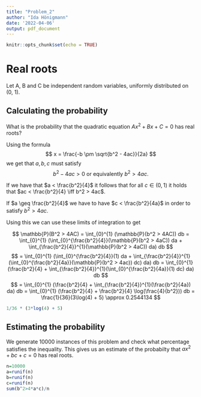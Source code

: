 ```yaml
---
title: "Problem_2"
author: "Ida Hönigmann"
date: '2022-04-06'
output: pdf_document
---
```


```r
knitr::opts_chunk$set(echo = TRUE)
```

# Real roots

Let A, B and C be independent random variables, uniformly distributed on (0, 1).

## Calculating the probability

What is the probability that the quadratic equation $Ax^2 + Bx + C = 0$ has real roots?

Using the formula
$$ x = \frac{-b \pm \sqrt{b^2 - 4ac}}{2a} $$
we get that $a, b, c$ must satisfy
$$ b^2 - 4ac > 0 \text{ or equivalently } b^2 > 4ac. $$

If we have that $a < \frac{b^2}{4}$ it follows that for all $c \in (0, 1)$ it holds that $ac < \frac{b^2}{4} \iff b^2 > 4ac$.

If $a \geq \frac{b^2}{4}$ we have to have $c < \frac{b^2}{4a}$ in order to satisfy $b^2 > 4ac$.

Using this we can use these limits of integration to get

$$ \mathbb{P}(B^2 > 4AC) =
\int_{0}^{1} (\mathbb{P}(b^2 > 4AC)) db =
\int_{0}^{1} (\int_{0}^{\frac{b^2}{4}}(\mathbb{P}(b^2 > 4aC)) da + \int_{\frac{b^2}{4}}^{1}(\mathbb{P}(b^2 > 4aC)) da) db
$$
$$
= \int_{0}^{1} (\int_{0}^{\frac{b^2}{4}}(1) da + \int_{\frac{b^2}{4}}^{1}(\int_{0}^{\frac{b^2}{4a}}(\mathbb{P}(b^2 > 4ac)) dc) da) db
= \int_{0}^{1} (\frac{b^2}{4} + \int_{\frac{b^2}{4}}^{1}(\int_{0}^{\frac{b^2}{4a}}(1) dc) da) db
$$
$$
= \int_{0}^{1} (\frac{b^2}{4} + \int_{\frac{b^2}{4}}^{1}(\frac{b^2}{4a}) da) db
= \int_{0}^{1} (\frac{b^2}{4} + \frac{b^2}{4} \log(\frac{4}{b^2})) db
= \frac{1}{36}(3\log(4) + 5) \approx 0.2544134
$$

```r
1/36 * (3*log(4) + 5)
```

## Estimating the probability

We generate 10000 instances of this problem and check what percentage satisfies the inequality. This gives us an estimate of the probabilty that $ax^2+bc+c=0$ has real roots.

```r
n=10000
a=runif(n)
b=runif(n)
c=runif(n)
sum(b^2>4*a*c)/n
```